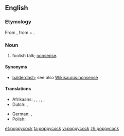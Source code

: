 ==English==

===Etymology===
From {{etyl|nl}} {{term|pappekak|lang=nl}}, from {{term|pap||soft|lang=nl}} + {{term|kak||excrement|lang=nl}}.

===Noun===
{{en-noun|-}}

# {{colloquial}} foolish talk; [[nonsense]].

====Synonyms====
* [[balderdash]]; see also [[Wikisaurus:nonsense]]

====Translations====
{{trans-top|nonsense}}
* Afrikaans: {{t|af|pappekak}}, {{t|af|nonsens}}, {{t|af|onsin}}, {{t|af|snert}}, {{t|af|twak}}, {{t|af|stront}}
* Dutch: {{t-|nl|onzin}}, {{t+|nl|nonsens}}
{{trans-mid}}
* German: {{t+|de|Quatsch|m}}, {{t+|de|Dünnschiß|m}}
* Polish: {{t|pl|bzdury|f|p}}
{{trans-bottom}}

[[et:poppycock]]
[[ta:poppycock]]
[[vi:poppycock]]
[[zh:poppycock]]